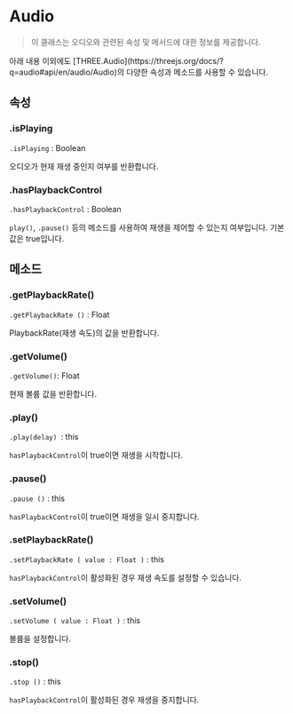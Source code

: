 
# Audio

> 이 클래스는 오디오와 관련된 속성 및 메서드에 대한 정보를 제공합니다.

<Callout type="info">
    아래 내용 이외에도 [THREE.Audio](https://threejs.org/docs/?q=audio#api/en/audio/Audio)의 다양한 속성과 메소드를 사용할 수 있습니다.
</Callout>

## 속성

### .isPlaying

`.isPlaying` : Boolean

오디오가 현재 재생 중인지 여부를 반환합니다.

### .hasPlaybackControl

`.hasPlaybackControl` : Boolean

`play()`, `.pause()` 등의 메소드를 사용하여 재생을 제어할 수 있는지 여부입니다. 기본값은 true입니다.

## 메소드

### .getPlaybackRate()

`.getPlaybackRate ()` : Float

PlaybackRate(재생 속도)의 값을 반환합니다.

### .getVolume()

`.getVolume()`: Float

현재 볼륨 값을 반환합니다.

### .play()

`.play(delay) `: this

`hasPlaybackControl`이 true이면 재생을 시작합니다.

### .pause()

`.pause ()` : this

`hasPlaybackControl`이 true이면 재생을 일시 중지합니다.

### .setPlaybackRate()

`.setPlaybackRate ( value : Float )` : this

`hasPlaybackControl`이 활성화된 경우 재생 속도를 설정할 수 있습니다.

### .setVolume()

`.setVolume ( value : Float )` : this

볼륨을 설정합니다.

### .stop()

`.stop ()` : this

`hasPlaybackControl`이 활성화된 경우 재생을 중지합니다.